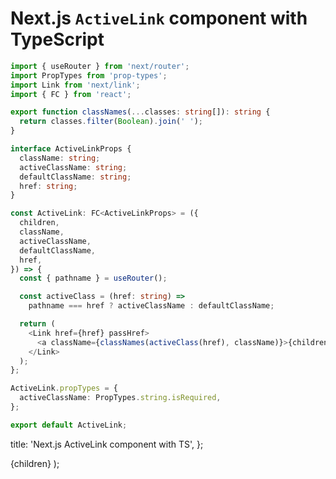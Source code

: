 # Next.js `ActiveLink` component with TypeScript

```ts
import { useRouter } from 'next/router';
import PropTypes from 'prop-types';
import Link from 'next/link';
import { FC } from 'react';

export function classNames(...classes: string[]): string {
  return classes.filter(Boolean).join(' ');
}

interface ActiveLinkProps {
  className: string;
  activeClassName: string;
  defaultClassName: string;
  href: string;
}

const ActiveLink: FC<ActiveLinkProps> = ({
  children,
  className,
  activeClassName,
  defaultClassName,
  href,
}) => {
  const { pathname } = useRouter();

  const activeClass = (href: string) =>
    pathname === href ? activeClassName : defaultClassName;

  return (
    <Link href={href} passHref>
      <a className={classNames(activeClass(href), className)}>{children}</a>
    </Link>
  );
};

ActiveLink.propTypes = {
  activeClassName: PropTypes.string.isRequired,
};

export default ActiveLink;
```

  title: 'Next.js ActiveLink component with TS',
};


  <BlogLayout meta={meta}>{children}</BlogLayout>
);
